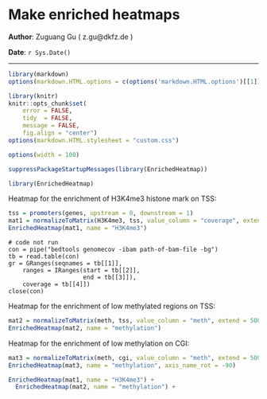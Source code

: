 <!--
%\VignetteEngine{knitr}
%\VignetteIndexEntry{Make Enriched Heatmaps}
-->

Make enriched heatmaps
========================================

**Author**: Zuguang Gu ( z.gu@dkfz.de )

**Date**: `r Sys.Date()`

-------------------------------------------------------------

```r
library(markdown)
options(markdown.HTML.options = c(options('markdown.HTML.options')[[1]], "toc"))

library(knitr)
knitr::opts_chunk$set(
    error = FALSE,
    tidy  = FALSE,
    message = FALSE,
    fig.align = "center")
options(markdown.HTML.stylesheet = "custom.css")

options(width = 100)
```

```r
suppressPackageStartupMessages(library(EnrichedHeatmap))
```

```r
library(EnrichedHeatmap)
```

Heatmap for the enrichment of H3K4me3 histone mark on TSS:

```r
tss = promoters(genes, upstream = 0, downstream = 1)
mat1 = normalizeToMatrix(H3K4me3, tss, value_column = "coverage", extend = 5000, mean_mode = "w0", w = 50)
EnrichedHeatmap(mat1, name = "H3K4me3")
```

```
# code not run
con = pipe("bedtools genomecov -ibam path-of-bam-file -bg")
tb = read.table(con)
gr = GRanges(seqnames = tb[[1]], 
    ranges = IRanges(start = tb[[2]],
                     end = tb[[3]]),
    coverage = tb[[4]])
close(con)
```

Heatmap for the enrichment of low methylated regions on TSS:

```r
mat2 = normalizeToMatrix(meth, tss, value_column = "meth", extend = 5000, w = 50, empty_value = 0.5)
EnrichedHeatmap(mat2, name = "methylation")
```

Heatmap for the enrichment of low methylation on CGI:

```r
mat3 = normalizeToMatrix(meth, cgi, value_column = "meth", extend = 5000, w = 50, empty_value = 0.5)
EnrichedHeatmap(mat3, name = "methylation", axis_name_rot = -90)
```

```r
EnrichedHeatmap(mat1, name = "H3K4me3") + 
  EnrichedHeatmap(mat2, name = "methylation") +
  
```


